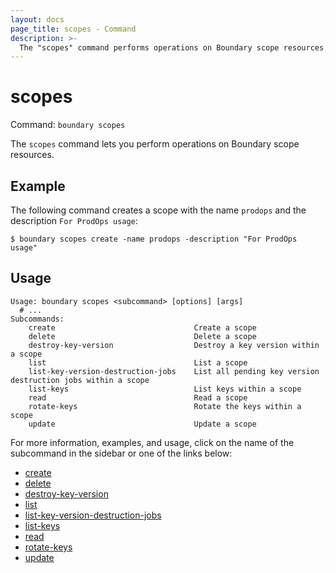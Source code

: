 ```yaml
---
layout: docs
page_title: scopes - Command
description: >-
  The "scopes" command performs operations on Boundary scope resources. Scopes are permission boundaries modeled as containers. They group resources.
---
```


# scopes

Command: `boundary scopes`

The `scopes` command lets you perform operations on Boundary scope resources.

## Example

The following command creates a scope with the name `prodops` and the description `For ProdOps usage`:

```shell-session
$ boundary scopes create -name prodops -description "For ProdOps usage"
```

## Usage

<CodeBlockConfig hideClipboard>

```shell-session
Usage: boundary scopes <subcommand> [options] [args]
  # ...
Subcommands:
    create                               Create a scope
    delete                               Delete a scope
    destroy-key-version                  Destroy a key version within a scope
    list                                 List a scope
    list-key-version-destruction-jobs    List all pending key version destruction jobs within a scope
    list-keys                            List keys within a scope
    read                                 Read a scope
    rotate-keys                          Rotate the keys within a scope
    update                               Update a scope
```

</CodeBlockConfig>

For more information, examples, and usage, click on the name
of the subcommand in the sidebar or one of the links below:

- [create](/boundary/docs/commands/scopes/create)
- [delete](/boundary/docs/commands/scopes/delete)
- [destroy-key-version](/boundary/docs/commands/scopes/destroy-key-version)
- [list](/boundary/docs/commands/scopes/list)
- [list-key-version-destruction-jobs](/boundary/docs/commands/scopes/list-key-version-destruction-jobs)
- [list-keys](/boundary/docs/commands/scopes/list-keys)
- [read](/boundary/docs/commands/scopes/read)
- [rotate-keys](/boundary/docs/commands/scopes/rotate-keys)
- [update](/boundary/docs/commands//scopes/update)